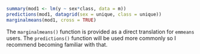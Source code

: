 
```r
summary(mod1 <- lm(y ~ sex*class, data = m))
predictions(mod1, datagrid(sex = unique, class = unique))
marginalmeans(mod1, cross = TRUE)
```

The `marginalmeans()` function is provided as a direct translation for `emmeans`
users. The `predictions()` function will be used more commonly so I recommend
becoming familiar with that.
